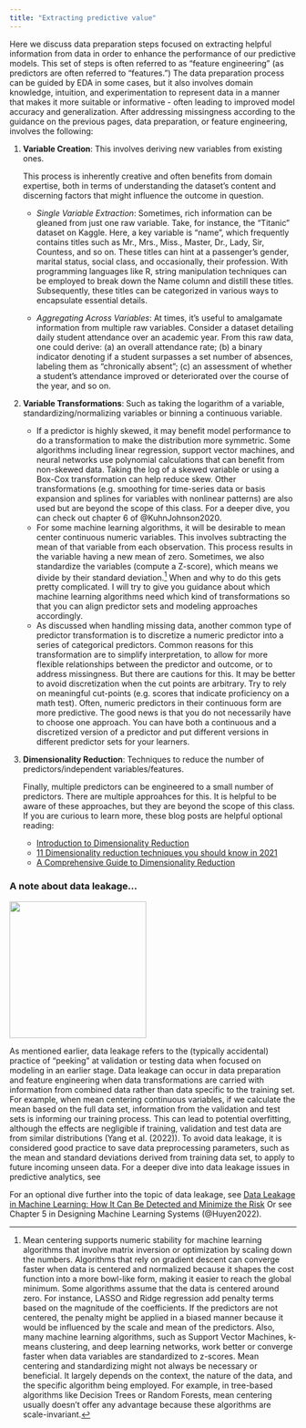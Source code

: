 ```yaml
---
title: "Extracting predictive value"
---
```


Here we discuss data preparation steps focused on extracting helpful information from data in order to enhance the performance of our predictive models. This set of steps is often referred to as "feature engineering" (as predictors are often referred to "features.") The data preparation process can be guided by EDA in some cases, but it also involves domain knowledge, intuition, and experimentation to represent data in a manner that makes it more suitable or informative - often leading to improved model accuracy and generalization. After addressing missingness according to the guidance on the previous pages, data preparation, or feature engineering, involves the following:

1.  **Variable Creation**: This involves deriving new variables from existing ones.

    This process is inherently creative and often benefits from domain expertise, both in terms of understanding the dataset's content and discerning factors that might influence the outcome in question.

    -   *Single Variable Extraction*: Sometimes, rich information can be gleaned from just one raw variable. Take, for instance, the "Titanic" dataset on Kaggle. Here, a key variable is "name", which frequently contains titles such as Mr., Mrs., Miss., Master, Dr., Lady, Sir, Countess, and so on. These titles can hint at a passenger's gender, marital status, social class, and occasionally, their profession. With programming languages like R, string manipulation techniques can be employed to break down the Name column and distill these titles. Subsequently, these titles can be categorized in various ways to encapsulate essential details.

    -   *Aggregating Across Variables*: At times, it's useful to amalgamate information from multiple raw variables. Consider a dataset detailing daily student attendance over an academic year. From this raw data, one could derive: (a) an overall attendance rate; (b) a binary indicator denoting if a student surpasses a set number of absences, labeling them as "chronically absent"; (c) an assessment of whether a student's attendance improved or deteriorated over the course of the year, and so on.

2.  **Variable Transformations**: Such as taking the logarithm of a variable, standardizing/normalizing variables or binning a continuous variable.

    -   If a predictor is highly skewed, it may benefit model performance to do a transformation to make the distribution more symmetric. Some algorithms including linear regression, support vector machines, and neural networks use polynomial calculations that can benefit from non-skewed data. Taking the log of a skewed variable or using a Box-Cox transformation can help reduce skew. Other transformations (e.g. smoothing for time-series data or basis expansion and splines for variables with nonlinear patterns) are also used but are beyond the scope of this class. For a deeper dive, you can check out chapter 6 of @KuhnJohnson2020.
    -   For some machine learning algorithms, it will be desirable to mean center continuous numeric variables. This involves subtracting the mean of that variable from each observation. This process results in the variable having a new mean of zero. Sometimes, we also standardize the variables (compute a Z-score), which means we divide by their standard deviation.^[Mean centering supports numeric stability for machine learning algorithms that involve matrix inversion or optimization by scaling down the numbers. Algorithms that rely on gradient descent can converge faster when data is centered and normalized because it shapes the cost function into a more bowl-like form, making it easier to reach the global minimum. Some algorithms assume that the data is centered around zero. For instance, LASSO and Ridge regression add penalty terms based on the magnitude of the coefficients. If the predictors are not centered, the penalty might be applied in a biased manner because it would be influenced by the scale and mean of the predictors. Also, many machine learning algorithms, such as Support Vector Machines, k-means clustering, and deep learning networks, work better or converge faster when data variables are standardized to z-scores. Mean centering and standardizing might not always be necessary or beneficial. It largely depends on the context, the nature of the data, and the specific algorithm being employed. For example, in tree-based algorithms like Decision Trees or Random Forests, mean centering usually doesn't offer any advantage because these algorithms are scale-invariant.] When and why to do this gets pretty complicated. I will try to give you guidance about which machine learning algorithms need which kind of transformations so that you can align predictor sets and modeling approaches accordingly.
    -   As discussed when handling missing data, another common type of predictor transformation is to discretize a numeric predictor into a series of categorical predictors. Common reasons for this transformation are to simplify interpretation, to allow for more flexible relationships between the predictor and outcome, or to address missingness. But there are cautions for this. It may be better to avoid discretization when the cut points are arbitrary. Try to rely on meaningful cut-points (e.g. scores that indicate proficiency on a math test). Often, numeric predictors in their continuous form are more predictive. The good news is that you do not necessarily have to choose one approach. You can have both a continuous and a discretized version of a predictor and put different versions in different predictor sets for your learners.

3.  **Dimensionality Reduction**: Techniques to reduce the number of predictors/independent variables/features.

    Finally, multiple predictors can be engineered to a small number of predictors. There are multiple approahces for this. It is helpful to be aware of these approaches, but they are beyond the scope of this class. If you are curious to learn more, these blog posts are helpful optional reading:

    -   [Introduction to Dimensionality Reduction](https://www.geeksforgeeks.org/dimensionality-reduction/)
    -   [11 Dimensionality reduction techniques you should know in 2021](https://towardsdatascience.com/11-dimensionality-reduction-techniques-you-should-know-in-2021-dcb9500d388b)
    -   [A Comprehensive Guide to Dimensionality Reduction](https://arshren.medium.com/a-comprehensive-guide-to-dimensionality-reduction-851624b7377d)

### A note about data leakage...

![](images/waterdrip.jpg){fig-align="left" width="2.5in"}\

As mentioned earlier, data leakage refers to the (typically accidental) practice of "peeking" at validation or testing data when focused on modeling in an earlier stage. Data leakage can occur in data preparation and feature engineering when data transformations are carried with information from combined data rather than data specific to the training set. For example, when mean centering continuous variables, if we calculate the mean based on the full data set, information from the validation and test sets is informing our training process. This can lead to potential overfitting, although the effects are negligible if training, validation and test data are from similar distributions (Yang et al. (2022)). To avoid data leakage, it is considered good practice to save data preprocessing parameters, such as the mean and standard deviations derived from training data set, to apply to future incoming unseen data. For a deeper dive into data leakage issues in predictive analytics, see

For an optional dive further into the topic of data leakage, see [Data Leakage in Machine Learning: How It Can Be Detected and Minimize the Risk](https://towardsdatascience.com/data-leakage-in-machine-learning-how-it-can-be-detected-and-minimize-the-risk-8ef4e3a97562.) Or see Chapter 5 in Designing Machine Learning Systems (@Huyen2022).
